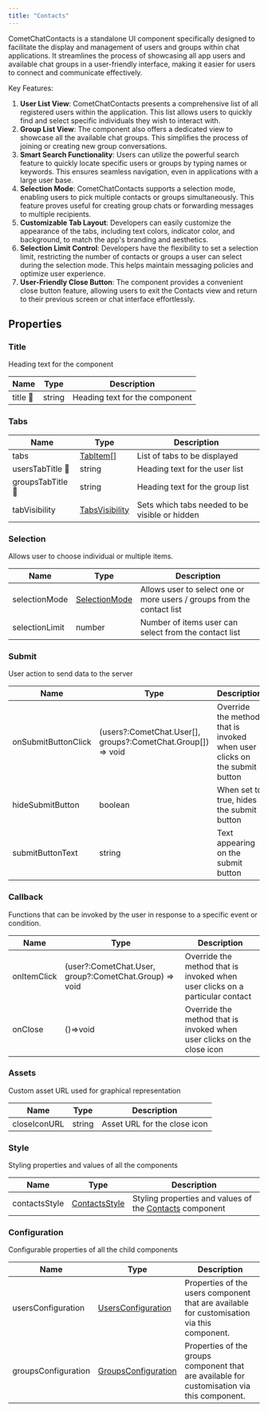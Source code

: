 ```yaml
---
title: "Contacts"
---
```


CometChatContacts is a standalone UI component specifically designed to facilitate the display and management of users and groups within chat applications. It streamlines the process of showcasing all app users and available chat groups in a user-friendly interface, making it easier for users to connect and communicate effectively.

Key Features:

1. **User List View**: CometChatContacts presents a comprehensive list of all registered users within the application. This list allows users to quickly find and select specific individuals they wish to interact with.
2. **Group List View**: The component also offers a dedicated view to showcase all the available chat groups. This simplifies the process of joining or creating new group conversations.
3. **Smart Search Functionality**: Users can utilize the powerful search feature to quickly locate specific users or groups by typing names or keywords. This ensures seamless navigation, even in applications with a large user base.
4. **Selection Mode**: CometChatContacts supports a selection mode, enabling users to pick multiple contacts or groups simultaneously. This feature proves useful for creating group chats or forwarding messages to multiple recipients.
5. **Customizable Tab Layout**: Developers can easily customize the appearance of the tabs, including text colors, indicator color, and background, to match the app's branding and aesthetics.
6. **Selection Limit Control**: Developers have the flexibility to set a selection limit, restricting the number of contacts or groups a user can select during the selection mode. This helps maintain messaging policies and optimize user experience.
7. **User-Friendly Close Button**: The component provides a convenient close button feature, allowing users to exit the Contacts view and return to their previous screen or chat interface effortlessly.

## Properties

### Title

Heading text for the component

| Name             | Type   | Description                    |
| ---------------- | ------ | ------------------------------ |
| title <Tooltip tip="Not available">🛑</Tooltip> | string | Heading text for the component |

### Tabs

| Name                      | Type                                              | Description                                    |
| ------------------------- | ------------------------------------------------- | ---------------------------------------------- |
| tabs                      | [TabItem](/web-shared/tabitem)\[]            | List of tabs to be displayed                   |
| usersTabTitle <Tooltip tip="Not available">🛑</Tooltip>  | string                                            | Heading text for the user list                 |
| groupsTabTitle <Tooltip tip="Not available">🛑</Tooltip> | string                                            | Heading text for the group list                |
| tabVisibility             | [TabsVisibility](/web-shared/tabsvisibility) | Sets which tabs needed to be visible or hidden |

### Selection

Allows user to choose individual or multiple items.

| Name           | Type                                            | Description                                                            |
| -------------- | ----------------------------------------------- | ---------------------------------------------------------------------- |
| selectionMode  | [SelectionMode](/web-shared/selectionmode) | Allows user to select one or more users / groups from the contact list |
| selectionLimit | number                                          | Number of items user can select from the contact list                  |

### Submit

User action to send data to the server

| Name                | Type                                                           | Description                                                               |
| ------------------- | -------------------------------------------------------------- | ------------------------------------------------------------------------- |
| onSubmitButtonClick | (users?:CometChat.User\[], groups?:CometChat.Group\[]) => void | Override the method that is invoked when user clicks on the submit button |
| hideSubmitButton    | boolean                                                        | When set to true, hides the submit button                                 |
| submitButtonText    | string                                                         | Text appearing on the submit button                                       |

### Callback

Functions that can be invoked by the user in response to a specific event or condition.

| Name        | Type                                                   | Description                                                                  |
| ----------- | ------------------------------------------------------ | ---------------------------------------------------------------------------- |
| onItemClick | (user?:CometChat.User, group?:CometChat.Group) => void | Override the method that is invoked when user clicks on a particular contact |
| onClose     | ()=>void                                               | Override the method that is invoked when user clicks on the close icon       |

### Assets

Custom asset URL used for graphical representation

| Name         | Type   | Description                  |
| ------------ | ------ | ---------------------------- |
| closeIconURL | string | Asset URL for the close icon |

### Style

Styling properties and values of all the components

| Name          | Type                                            | Description                                                                          |
| ------------- | ----------------------------------------------- | ------------------------------------------------------------------------------------ |
| contactsStyle | [ContactsStyle](/web-shared/contactsstyle) | Styling properties and values of the [Contacts](/ui-kit/vue/contacts) component |

### Configuration

Configurable properties of all the child components

| Name                | Type                                                          | Description                                                                                 |
| ------------------- | ------------------------------------------------------------- | ------------------------------------------------------------------------------------------- |
| usersConfiguration  | [UsersConfiguration](/web-shared/users-configuration)    | Properties of the users component that are available for customisation via this component.  |
| groupsConfiguration | [GroupsConfiguration](/web-shared/groups-configurations) | Properties of the groups component that are available for customisation via this component. |
